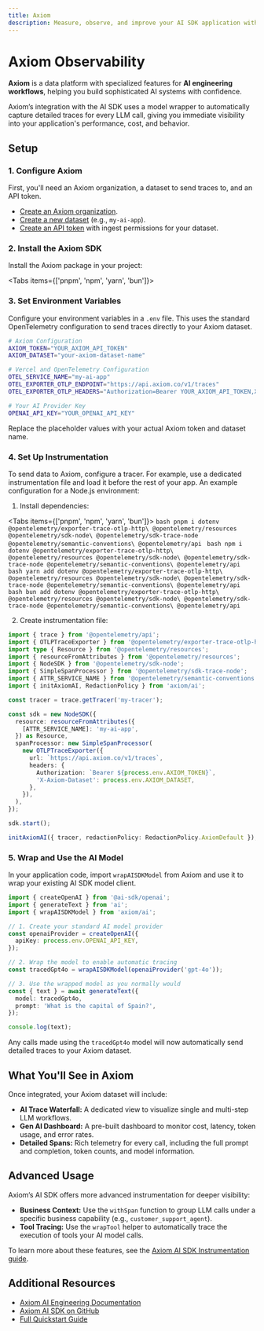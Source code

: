 ```yaml
---
title: Axiom
description: Measure, observe, and improve your AI SDK application with Axiom
---
```


# Axiom Observability

**Axiom** is a data platform with specialized features for **AI engineering workflows**, helping you build sophisticated AI systems with confidence.

Axiom’s integration with the AI SDK uses a model wrapper to automatically capture detailed traces for every LLM call, giving you immediate visibility into your application's performance, cost, and behavior.

## Setup

### 1. Configure Axiom

First, you'll need an Axiom organization, a dataset to send traces to, and an API token.

- [Create an Axiom organization](https://app.axiom.co/register).
- [Create a new dataset](https://app.axiom.co/datasets) (e.g., `my-ai-app`).
- [Create an API token](https://app.axiom.co/settings/api-tokens) with ingest permissions for your dataset.

### 2. Install the Axiom SDK

Install the Axiom package in your project:

<Tabs items={['pnpm', 'npm', 'yarn', 'bun']}>
  <Tab>
    <Snippet text="pnpm add axiom" dark />
  </Tab>
  <Tab>
    <Snippet text="npm install axiom" dark />
  </Tab>
  <Tab>
    <Snippet text="yarn add axiom" dark />
  </Tab>

  <Tab>
    <Snippet text="bun add axiom" dark />
  </Tab>
</Tabs>

### 3. Set Environment Variables

Configure your environment variables in a `.env` file. This uses the standard OpenTelemetry configuration to send traces directly to your Axiom dataset.

```bash filename=".env"
# Axiom Configuration
AXIOM_TOKEN="YOUR_AXIOM_API_TOKEN"
AXIOM_DATASET="your-axiom-dataset-name"

# Vercel and OpenTelemetry Configuration
OTEL_SERVICE_NAME="my-ai-app"
OTEL_EXPORTER_OTLP_ENDPOINT="https://api.axiom.co/v1/traces"
OTEL_EXPORTER_OTLP_HEADERS="Authorization=Bearer YOUR_AXIOM_API_TOKEN,X-Axiom-Dataset=your-axiom-dataset-name"

# Your AI Provider Key
OPENAI_API_KEY="YOUR_OPENAI_API_KEY"
```

Replace the placeholder values with your actual Axiom token and dataset name.

### 4. Set Up Instrumentation

To send data to Axiom, configure a tracer. For example, use a dedicated instrumentation file and load it before the rest of your app. An example configuration for a Node.js environment:

1. Install dependencies:

<Tabs items={['pnpm', 'npm', 'yarn', 'bun']}>
  <Tab>
    ```bash pnpm i dotenv @opentelemetry/exporter-trace-otlp-http\
    @opentelemetry/resources @opentelemetry/sdk-node\
    @opentelemetry/sdk-trace-node @opentelemetry/semantic-conventions\
    @opentelemetry/api ```
  </Tab>
  <Tab>
    ```bash npm i dotenv @opentelemetry/exporter-trace-otlp-http\
    @opentelemetry/resources @opentelemetry/sdk-node\
    @opentelemetry/sdk-trace-node @opentelemetry/semantic-conventions\
    @opentelemetry/api ```
  </Tab>
  <Tab>
    ```bash yarn add dotenv @opentelemetry/exporter-trace-otlp-http\
    @opentelemetry/resources @opentelemetry/sdk-node\
    @opentelemetry/sdk-trace-node @opentelemetry/semantic-conventions\
    @opentelemetry/api ```
  </Tab>
  <Tab>
    ```bash bun add dotenv @opentelemetry/exporter-trace-otlp-http\
    @opentelemetry/resources @opentelemetry/sdk-node\
    @opentelemetry/sdk-trace-node @opentelemetry/semantic-conventions\
    @opentelemetry/api ```
  </Tab>
</Tabs>

2. Create instrumentation file:

```typescript filename="src/instrumentation.ts"
import { trace } from '@opentelemetry/api';
import { OTLPTraceExporter } from '@opentelemetry/exporter-trace-otlp-http';
import type { Resource } from '@opentelemetry/resources';
import { resourceFromAttributes } from '@opentelemetry/resources';
import { NodeSDK } from '@opentelemetry/sdk-node';
import { SimpleSpanProcessor } from '@opentelemetry/sdk-trace-node';
import { ATTR_SERVICE_NAME } from '@opentelemetry/semantic-conventions';
import { initAxiomAI, RedactionPolicy } from 'axiom/ai';

const tracer = trace.getTracer('my-tracer');

const sdk = new NodeSDK({
  resource: resourceFromAttributes({
    [ATTR_SERVICE_NAME]: 'my-ai-app',
  }) as Resource,
  spanProcessor: new SimpleSpanProcessor(
    new OTLPTraceExporter({
      url: `https://api.axiom.co/v1/traces`,
      headers: {
        Authorization: `Bearer ${process.env.AXIOM_TOKEN}`,
        'X-Axiom-Dataset': process.env.AXIOM_DATASET,
      },
    }),
  ),
});

sdk.start();

initAxiomAI({ tracer, redactionPolicy: RedactionPolicy.AxiomDefault });
```

### 5. Wrap and Use the AI Model

In your application code, import `wrapAISDKModel` from Axiom and use it to wrap your existing AI SDK model client.

```typescript
import { createOpenAI } from '@ai-sdk/openai';
import { generateText } from 'ai';
import { wrapAISDKModel } from 'axiom/ai';

// 1. Create your standard AI model provider
const openaiProvider = createOpenAI({
  apiKey: process.env.OPENAI_API_KEY,
});

// 2. Wrap the model to enable automatic tracing
const tracedGpt4o = wrapAISDKModel(openaiProvider('gpt-4o'));

// 3. Use the wrapped model as you normally would
const { text } = await generateText({
  model: tracedGpt4o,
  prompt: 'What is the capital of Spain?',
});

console.log(text);
```

Any calls made using the `tracedGpt4o` model will now automatically send detailed traces to your Axiom dataset.

## What You'll See in Axiom

Once integrated, your Axiom dataset will include:

- **AI Trace Waterfall:** A dedicated view to visualize single and multi-step LLM workflows.
- **Gen AI Dashboard:** A pre-built dashboard to monitor cost, latency, token usage, and error rates.
- **Detailed Spans:** Rich telemetry for every call, including the full prompt and completion, token counts, and model information.

## Advanced Usage

Axiom’s AI SDK offers more advanced instrumentation for deeper visibility:

- **Business Context:** Use the `withSpan` function to group LLM calls under a specific business capability (e.g., `customer_support_agent`).
- **Tool Tracing:** Use the `wrapTool` helper to automatically trace the execution of tools your AI model calls.

To learn more about these features, see the [Axiom AI SDK Instrumentation guide](https://axiom.co/docs/ai-engineering/observe/axiom-ai-sdk-instrumentation).

## Additional Resources

- [Axiom AI Engineering Documentation](https://axiom.co/docs/ai-engineering/overview)
- [Axiom AI SDK on GitHub](https://github.com/axiomhq/ai)
- [Full Quickstart Guide](https://axiom.co/docs/ai-engineering/quickstart)
